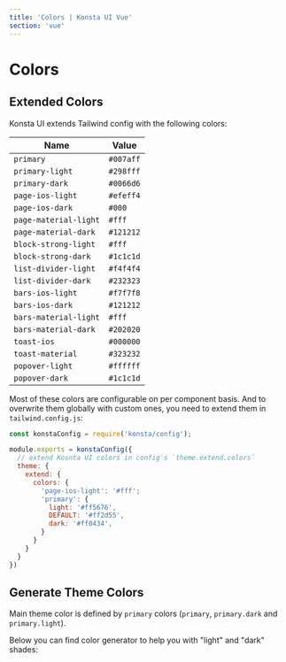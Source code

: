 ```yaml
---
title: 'Colors | Konsta UI Vue'
section: 'vue'
---
```



# Colors

## Extended Colors

Konsta UI extends Tailwind config with the following colors:

| Name                  | Value                                       |
| --------------------- | ------------------------------------------- |
| `primary`             | <DocsColorLabel color="#007aff" />`#007aff` |
| `primary-light`       | <DocsColorLabel color="#298fff" />`#298fff` |
| `primary-dark`        | <DocsColorLabel color="#0066d6" />`#0066d6` |
| `page-ios-light`      | <DocsColorLabel color="#efeff4" />`#efeff4` |
| `page-ios-dark`       | <DocsColorLabel color="#000" />`#000`       |
| `page-material-light` | <DocsColorLabel color="#fff" />`#fff`       |
| `page-material-dark`  | <DocsColorLabel color="#121212" />`#121212` |
| `block-strong-light`  | <DocsColorLabel color="#fff" />`#fff`       |
| `block-strong-dark`   | <DocsColorLabel color="#1c1c1d" />`#1c1c1d` |
| `list-divider-light`  | <DocsColorLabel color="#f4f4f4" />`#f4f4f4` |
| `list-divider-dark`   | <DocsColorLabel color="#232323" />`#232323` |
| `bars-ios-light`      | <DocsColorLabel color="#f7f7f8" />`#f7f7f8` |
| `bars-ios-dark`       | <DocsColorLabel color="#121212" />`#121212` |
| `bars-material-light` | <DocsColorLabel color="#fff" />`#fff`       |
| `bars-material-dark`  | <DocsColorLabel color="#202020" />`#202020` |
| `toast-ios`           | <DocsColorLabel color="#000000" />`#000000` |
| `toast-material`      | <DocsColorLabel color="#323232" />`#323232` |
| `popover-light`       | <DocsColorLabel color="#ffffff" />`#ffffff` |
| `popover-dark`        | <DocsColorLabel color="#1c1c1d" />`#1c1c1d` |

Most of these colors are configurable on per component basis. And to overwrite them globally with custom ones, you need to extend them in `tailwind.config.js`:

```js
const konstaConfig = require('konsta/config');

module.exports = konstaConfig({
  // extend Kosnta UI colors in config's `theme.extend.colors`
  theme: {
    extend: {
      colors: {
        'page-ios-light': '#fff';
        'primary': {
          light: '#ff5676',
          DEFAULT: '#ff2d55',
          dark: '#ff0434',
        }
      }
    }
  }
})
```

## Generate Theme Colors

Main theme color is defined by `primary` colors (`primary`, `primary.dark` and `primary.light`).

Below you can find color generator to help you with "light" and "dark" shades:

<ColorsGenerator />
